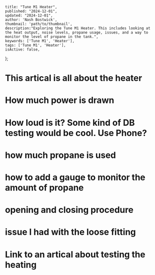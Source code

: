 
    title: "Tune M1 Heater",
    published: "2024-12-01",
    updated: "2024-12-01",
    author: 'Nash Bostwick',
    thumbnail: 'path/to/thumbnail',
    description:"Exploring the Tune M1 Heater. This includes looking at the heat output, noise levels, propane usage, issues, and a way to monitor the level of propane in the tank.",
    keywords: ['Tune M1', 'Heater'],
    tags: ['Tune M1', 'Heater'],
    isActive: false,
};



<MdxLayout>
    <h1>This artical is all about the heater</h1>
    <h1>How much power is drawn</h1>
    <h1>How loud is it? Some kind of DB testing would be cool. Use Phone?</h1>
    <h1>how much propane is used</h1>
    <h1>how to add a gauge to monitor the amount of propane</h1>
    <h1>opening and closing procedure</h1>
    <h1>issue I had with the loose fitting</h1>
    <h1>Link to an artical about testing the heating</h1>
</MdxLayout>
